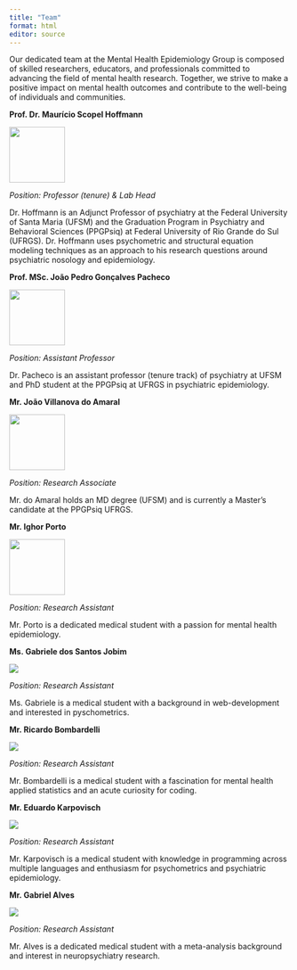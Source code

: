 ---
title: "Team"
format: html
editor: source
---

Our dedicated team at the Mental Health Epidemiology Group is composed of skilled researchers, educators, and professionals committed to advancing the field of mental health research. Together, we strive to make a positive impact on mental health outcomes and contribute to the well-being of individuals and communities.

**Prof. Dr. Maurício Scopel Hoffmann**

![](identidade_visual/team/hoffmann-modified.png){fig-align="center" width="100"}

*Position: Professor (tenure) & Lab Head*

Dr. Hoffmann is an Adjunct Professor of psychiatry at the Federal University of Santa Maria (UFSM) and the Graduation Program in Psychiatry and Behavioral Sciences (PPGPsiq) at Federal University of Rio Grande do Sul (UFRGS). Dr. Hoffmann uses psychometric and structural equation modeling techniques as an approach to his research questions around psychiatric nosology and epidemiology.

**Prof. MSc. João Pedro Gonçalves Pacheco**

![](identidade_visual/team/joaopacheco-modified.png){fig-align="center" width="100"}

*Position: Assistant Professor*

Dr. Pacheco is an assistant professor (tenure track) of psychiatry at UFSM and PhD student at the PPGPsiq at UFRGS in psychiatric epidemiology.

**Mr. João Villanova do Amaral**

![](identidade_visual/team/joaoamaral-modified.png){fig-align="center" width="100"}

*Position: Research Associate*

Mr. do Amaral holds an MD degree (UFSM) and is currently a Master's candidate at the PPGPsiq UFRGS.

**Mr. Ighor Porto**

![](identidade_visual/team/ighor-modified.png){fig-align="center" width="100"}

*Position: Research Assistant*

Mr. Porto is a dedicated medical student with a passion for mental health epidemiology.

**Ms. Gabriele dos Santos Jobim**

![](images/Screenshot_20240111_093745_WhatsApp.jpg){#gb}

*Position: Research Assistant*

Ms. Gabriele is a medical student with a background in web-development and interested in pyschometrics.

**Mr. Ricardo Bombardelli**

![](identidade_visual/team/ricardo_pic.jpg){#gb}

*Position: Research Assistant*

Mr. Bombardelli is a medical student with a fascination for mental health applied statistics and an acute curiosity for coding.

**Mr. Eduardo Karpovisch**

![](identidade_visual/team/eduardo_pic.jpg){#ed}

*Position: Research Assistant*

Mr. Karpovisch is a medical student with knowledge in programming across multiple languages and enthusiasm for psychometrics and psychiatric epidemiology.

**Mr. Gabriel Alves**

![](identidade_visual/team/gabriel_pic.jpg){#gb}

*Position: Research Assistant*

Mr. Alves is a dedicated medical student with a meta-analysis background and interest in neuropsychiatry research.
